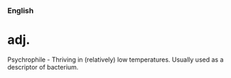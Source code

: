 ===English===
=adj.=

Psychrophile - Thriving in (relatively) low temperatures.  Usually used as a descriptor of bacterium.